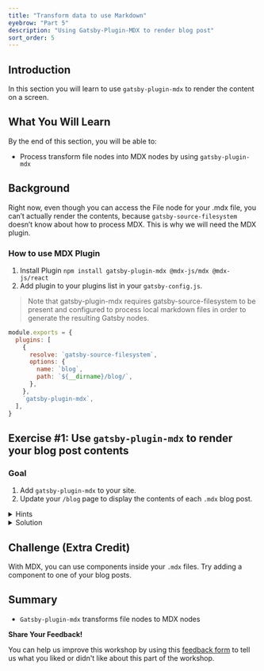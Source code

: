 ```yaml
---
title: "Transform data to use Markdown"
eyebrow: "Part 5"
description: "Using Gatsby-Plugin-MDX to render blog post"
sort_order: 5
---
```



## Introduction

In this section you will learn to use `gatsby-plugin-mdx` to render the content on a screen. 

## What You Will Learn

By the end of this section, you will be able to:

- Process transform file nodes into MDX nodes by using  `gatsby-plugin-mdx`


## Background

Right now, even though you can access the File node for your .mdx file, you can’t actually render the contents, because `gatsby-source-filesystem` doesn’t know about how to process MDX. 
This is why we will need the MDX plugin. 

### How to use MDX Plugin 

1. Install Plugin `npm install gatsby-plugin-mdx @mdx-js/mdx @mdx-js/react`
2. Add plugin to your plugins list in your `gatsby-config.js`. 

> Note that gatsby-plugin-mdx requires gatsby-source-filesystem to be present and configured to process local markdown files in order to generate the resulting Gatsby nodes.
```javascript
module.exports = {
  plugins: [
    {
      resolve: `gatsby-source-filesystem`,
      options: {
        name: `blog`,
        path: `${__dirname}/blog/`,
      },
    },
    `gatsby-plugin-mdx`,
  ],
}
```


## Exercise #1: Use `gatsby-plugin-mdx` to render your blog post contents

### Goal

1. Add `gatsby-plugin-mdx` to your site.
1. Update your `/blog` page to display the contents of each `.mdx` blog post.

<details>
  <summary>Hints</summary>

* Remember the three steps for setting up a plugin?
* Update your page query to use `allMdx` instead.
* Use the `<MDXRenderer>` component to render the content of your blog posts.

</details>

<details>
  <summary>Solution</summary>

You'll learn more if you work through the exercise on your own.

But if you get stuck, here's [one possible solution](https://github.com/meganesu/gatsby-intro-workshop-example-site/commit/1f4c843cd1c6c8e4eaba9c62d788665c4aa61b63).

</details>

## Challenge (Extra Credit)

With MDX, you can use components inside your `.mdx` files. Try adding a component to one of your blog posts.


## Summary

- `Gatsby-plugin-mdx` transforms file nodes to MDX nodes 

<Calloutbox>

**Share Your Feedback!**

You can help us improve this workshop by using this [feedback form](https://docs.google.com/forms/d/e/1FAIpQLScQSMjKfAaukPiiwvPTpIG3nKEF5pjY0Y_nZX6TGj0L9Tx31w/viewform?usp=pp_url&entry.2075407804=Part+5) to tell us what you liked or didn't like about this part of the workshop.

</Calloutbox>

<PreviousNext
  prevTo="/part-4"
  prevText="Part 4"
  nextTo="/part-6"
  nextText="Part 6"
/>
